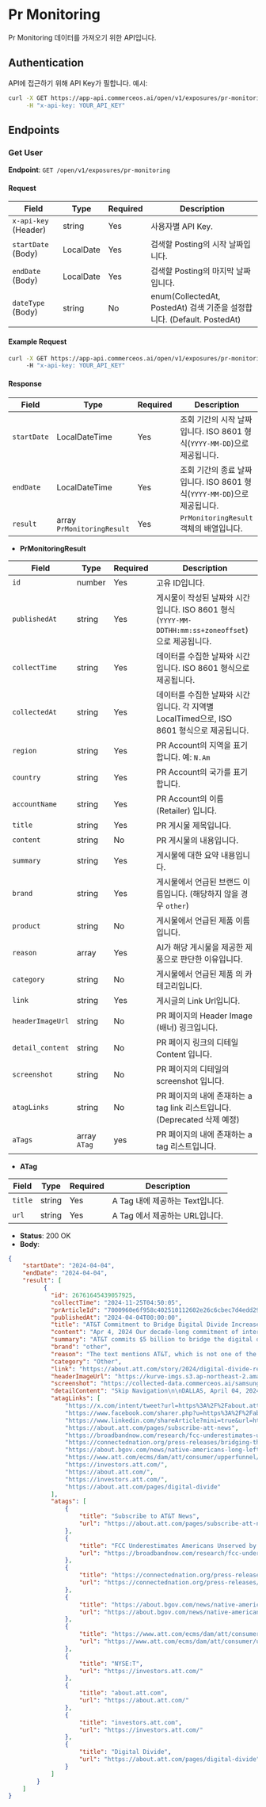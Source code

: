 # Pr Monitoring

Pr Monitoring 데이터를 가져오기 위한 API입니다.


## Authentication

API에 접근하기 위해 API Key가 필합니다. 예시:

```bash
curl -X GET https://app-api.commerceos.ai/open/v1/exposures/pr-monitoring \
     -H "x-api-key: YOUR_API_KEY"
```

## Endpoints

### Get User

**Endpoint**: `GET /open/v1/exposures/pr-monitoring`  

#### Request

| Field                   | Type    | Required | Description                         |
|-------------------------|---------|----------|-------------------------------------|
| `x-api-key` (Header)    | string  | Yes      | 사용자별 API Key.   |
| `startDate` (Body)      | LocalDate  | Yes   | 검색할 Posting의 시작 날짜입니다.              |
| `endDate` (Body)        | LocalDate  | Yes   | 검색할 Posting의 마지막 날짜입니다.             |
| `dateType` (Body)       | string  | No   | enum(CollectedAt, PostedAt) 검색 기준을 설정합니다. (Default. PostedAt)  |

#### Example Request

```bash
curl -X GET https://app-api.commerceos.ai/open/v1/exposures/pr-monitoring?startDate=2024-01-01&endDate=2024-11-27 \
     -H "x-api-key: YOUR_API_KEY"
```

#### Response

| Field      | Type       | Required | Description                                           |
|------------|------------|----------|----------------------------------------------|
| `startDate` | LocalDateTime  | Yes      | 조회 기간의 시작 날짜입니다. ISO 8601 형식(`YYYY-MM-DD`)으로 제공됩니다. |
| `endDate`   | LocalDateTime  | Yes      | 조회 기간의 종료 날짜입니다. ISO 8601 형식(`YYYY-MM-DD`)으로 제공됩니다. |
| `result`    | array `PrMonitoringResult`    | Yes      | `PrMonitoringResult` 객체의 배열입니다.                            |


- **PrMonitoringResult**

| Field         | Type       | Required | Description                                                                                       |
|-------------------|------------|----------|------------------------------------------------------------------------------------------|
| `id`             | number     | Yes      | 고유 ID입니다.                                                                               |
| `publishedAt`    | string     | Yes      | 게시물이 작성된 날짜와 시간입니다. ISO 8601 형식 (`YYYY-MM-DDTHH:mm:ss+zoneoffset`)으로 제공됩니다.    |
| `collectTime`    | string     | Yes      | 데이터를 수집한 날짜와 시간입니다. ISO 8601 형식으로 제공됩니다.                                       |
| `collectedAt`    | string     | Yes      | 데이터를 수집한 날짜와 시간입니다. 각 지역별 LocalTimed으로, ISO 8601 형식으로 제공됩니다.        |
| `region`      | string     | Yes      | PR Account의 지역을 표기합니다. 예: `N.Am`                                                                              |
| `country`      | string     | Yes      | PR Account의 국가를 표기합니다.                                                                              |
| `accountName`      | string     | Yes      | PR Account의 이름 (Retailer) 입니다.                                                                              |
| `title`      | string     | Yes      | PR 게시물 제목입니다.                                                                              |
| `content`       | string     | No      | PR 게시물의 내용입니다.                                                                         |
| `summary`         | string     | Yes      | 게시물에 대한 요약 내용입니다.                                                                  |
| `brand`           | string     | Yes      | 게시물에서 언급된 브랜드 이름입니다. (해당하지 않을 경우 `other`)                                     |
| `product`        | string     | No      | 게시물에서 언급된 제품 이름입니다.                                                                |
| `reason`        | array      | Yes       | AI가 해당 게시물을 제공한 제품으로 판단한 이유입니다.                                                 |
| `category`          | string     | No      |   게시물에서 언급된 제품 의 카테고리입니다.                                                      |
| `link`      | string     | Yes      | 게시글의 Link Url입니다.                                                                           |
| `headerImageUrl`         | string     | No      | PR 페이지의 Header Image (배너) 링크입니다.                                             |
| `detail_content`         | string     | No      | PR 페이지 링크의 디테일 Content 입니다.                                            |
| `screenshot`         | string     | No      | PR 페이지의 디테일의 screenshot 입니다.                                              |
| `atagLinks`         | string     | No      | PR 페이지의 내에 존재하는 a tag link 리스트입니다.(Deprecated 삭제 예정)                           |
| `aTags`         | array `ATag`    | yes      | PR 페이지의 내에 존재하는 a tag 리스트입니다.                                         |


- **ATag**  


| Field      | Type       | Required | Description                                           |
|------------|------------|----------|----------------------------------------------|
| `title` | string  | Yes      | A Tag 내에 제공하는 Text입니다. |
| `url`   | string  | Yes      | A Tag 에서 제공하는 URL입니다.  |


- **Status**: 200 OK
- **Body**:

```json
{
    "startDate": "2024-04-04",
    "endDate": "2024-04-04",
    "result": [
          {
            "id": 26761645439057925,
            "collectTime": "2024-11-25T04:50:05",
            "prArticleId": "7000960e6f958c402510112602e26c6cbec7d4edd2937682f239e964a62d4b8c",
            "publishedAt": "2024-04-04T00:00:00",
            "title": "AT&T Commitment to Bridge Digital Divide Increases to $5 Billion",
            "content": "Apr 4, 2024 Our decade-long commitment of internet services and digital literacy resources aims to reach 25 million people to help close the digital divide. ",
            "summary": "AT&T commits $5 billion to bridge the digital divide for 25 million people.",
            "brand": "other",
            "reason": "The text mentions AT&T, which is not one of the specified brands (Samsung, Apple, Google).",
            "category": "Other",
            "link": "https://about.att.com/story/2024/digital-divide-recommitment.html",
            "headerImageUrl": "https://kurve-imgs.s3.ap-northeast-2.amazonaws.com/samsung/pr/2024/11/25/04/att/PC/images/headerImage1.png",
            "screenshot": "https://collected-data.commerceos.ai/samsung/pr_detail/2024/12/16/13/att/PC/7000960e6f958c402510112602e26c6cbec7d4edd2937682f239e964a62d4b8c/images/screenshot.png",
            "detailContent": "Skip Navigation\n\nDALLAS, April 04, 2024\n\nAT&T Commitment to Help Close the Digital Divide Increases to $5 Billion\n\nDecade-long commitment of internet services and digital literacy resources aims to reach 25 million people to help close the digital divide\n\nshare\n \n \n \nDownload assets\nDownload release (PDF)\nSubscribe to AT&T News\n\nKey Takeaways:\n\nAT&T commits an additional $3 billion, for a total of $5 billion since 2021, to narrow the digital divide\nAT&T aims to help 25 million people get and stay connected by 2030\nThe company’s additional $3 billion commitment will address the main barriers to connectivity – affordability and adoption – for those who need it most\n\nWith millions in the United States still lacking internet, isolating them from digital literacy skills and a pathway to economic opportunity, AT&T* announced today it is committing an additional $3 billion by 2030 to help close the digital divide, bringing the company’s total commitment to $5 billion since 2021. This cumulative commitment includes an ambitious goal to help 25 million people get and stay connected to affordable, high-speed internet access throughout this decade. Working to close the digital divide is the linchpin of AT&T’s mission to leave no one behind when it comes to online opportunity. This commitment is a pillar of the work the company does to help build this country’s digital infrastructure.\n\nAccording to a Broadband Now study1, 42 million Americans still don’t have access to wired or fixed wireless broadband connections. And, many who do have access lack the digital skills to take advantage of the economic, health, education and social opportunities it provides. It is AT&T’s mission to help every American connect to greater possibilities by not only expanding access to internet connections, but also addressing affordability and adoption challenges. The company’s additional $3 billion commitment will address the main barriers to connectivity – affordability and adoption – for those who need it most.\n\n“Connectivity is critical for success and prosperity in America today. Whether it’s a first-generation high school graduate applying for college, a veteran accessing telehealth services, or a grandparent connecting with their family thousands of miles away — we want to help unlock greater possibility for the millions of people who remain unconnected,” said AT&T CEO John Stankey. “The pace of innovation and the global economy aren’t waiting on anyone, and we’re committed to bringing connectivity and digital literacy in reach for all Americans.” \n\nSince 2021, nearly 5 million Americans have benefited from our discounted internet service and digital literacy programs.\n\nAT&T continues to expand its network of Connected Learning Centers (CLC) in communities across the country that are equipped with high-speed internet connections and computers supplied by Dell, Inc. Our CLCs provide access to these resources, with 37 centers currently operating with support from local non-profit organizations across fifteen states.\n\nAT&T CLCs, such as the Salvadoran American Leadership and Educational Fund (SALEF) in Los Angeles, provide not only internet connections and computers but also the skills and training needed to help people safely navigate the online world. CLC’s serve kids, college students, adults and seniors with curriculum that teaches basic techniques for using email and search engines. Additionally, CLCs provide mentorship programs and customized instruction for those who need help accomplishing specific tasks online, such as paying bills, applying for jobs and submitting college applications.\n\n“Coming to SALEF and utilizing their Connected Learning Center has allowed me to pursue U.S. citizenship,” said Leslie Gutierrez, who is originally from Honduras. \"Without the computers and internet access within the CLC, I wouldn’t have been able to gather information as quickly or complete this process as efficiently as I did. The SALEF CLC allowed me to confidently pursue my path to citizenship, and for that I am incredibly grateful.”\n\n“As a high school senior, I’m faced with a lot of big decisions concerning what comes after graduation,” said Gia Marie Duarte, student at Fairfax High School in Los Angeles. \"Coming to SALEF made the process of figuring out my path forward a lot less daunting, as I was able to utilize the CLC to research and apply to colleges and universities. Thanks to the SALEF CLC, I have a lot to look forward to in my future.”\n\nIn addition to AT&T Connected Learning Center growth and impact, communities have seen:\n\nMore than $123 million in charitable contributions given to non-profit organizations that are on the frontlines of addressing the digital divide\n360,000 students reached through The Achievery, AT&T’s free digital learning platform in collaboration with after-school program organizations\n288,000 adults educated through digital literacy resources, courses and workshops in collaboration with Public Library Association, National PTA and other collaborators.\n245,000 laptops, devices or internet connection donations\n\nWhether it is online safety curriculum or teaching people how to manage online transactions – seniors, students and others are exploring new worlds and feeding curiosities.\n\nIncreasing Coverage Throughout America’s Tribal Lands\n\nMore than a third of Tribal lands lack broadband connectivity2, and more than 18% of indigenous people have no internet access at all3.\n\nSince 2021, more citizens on American Tribal lands can access education programs and healthcare resources virtually, explore new job opportunities and stay current on the latest news from home. AT&T has expanded network coverage on Tribal lands by more than 40% and have opened AT&T Connected Learning Centers on the Rincon and Pinoleville Pomo Nation reservations in California and the Cherokee Nation Tribal land in Oklahoma.\n\n“The Rincon Tribe is committed to closing the digital divide within our reservation,” stated Bo Mazzetti, Chairman of the Rincon Tribe. “With the help and support of AT&T, we have built a computer resource lab for our tribal youth, seniors and residents that has already improved the lives of many through student activities and workforce development. It is our continued goal to help advance our people through technology and bring access to educational services to our community. We look forward to other tribes evolving like we have had the opportunity to do.”\n\nOur additional $3B commitment will address the main barriers to connectivity – access, affordability and adoption – for those who need it most.\n\nConnectivity Services: As the Federal Government’s Affordable Connectivity Program winds down later this spring – absent additional funding from Congress, AT&T will continue to offer our Access from AT&T service. Access makes the internet more affordable for customers by providing qualifying households with high-speed internet for $30 per month. This service includes Wi-Fi at no additional charge and does not include deposit fees. The company will expand connectivity offers to include AT&T Prepaid, Cricket and other connectivity solutions as they become available.\n\nAt the same time, AT&T will continue to advocate that policymakers renew funding for the Affordable Connectivity Program and find a long-term solution to support families most in need. People affected by the digital divide need policies in place to help stimulate the private investment needed to create more affordable, high-speed internet access.\n\nEducation Offers: AT&T continues to offer discounted wireless solutions to more than 135,000 public and private K-12 schools, colleges, and universities.\n\nPublic-Private Partnerships: For those areas hardest to reach with connectivity, public-private partnerships remain key to closing the gaps that still exist around the country. In the last three years, the federal government has provided unprecedented funding for broadband infrastructure, access and connectivity. Since 2021, AT&T has won competitive bids for funding to deploy more high-speed fiber broadband in 12 states including California, Louisiana and Texas. States also are gearing up to receive more than $42 billion in federal funds for building networks as part of the Broadband Equity, Accessibility and Deployment (BEAD) program. We’re looking forward to taking part in BEAD funding opportunities and helping to close the country’s remaining broadband gap.\n\nBest-in-class 5G and fiber networks: With Fiber and 5G, we’ve aggressively expanded our coverage; increasing capacity, and strengthening network resiliency. Simply put, AT&T remains focused on becoming the best and most expansive network in America.\n\nAT&T has the best global coverage of any U.S. wireless provider4 and the largest wireless network covering 99%5 of Americans, with 5G coverage reaching 295 million people in more than 24,500 cities and towns in the U.S., including more than 210 million people with 5G+.\n\n1 FCC Underestimates Americans Unserved by Broadband Internet by 50% - BroadbandNow.com\n\n2 https://connectednation.org/press-releases/bridging-the-digital-divide-on-tribal-lands\n\n3 https://about.bgov.com/news/native-americans-long-left-out-from-broadband-push-for-equity/#:~:text=As%20a%20group%2C%20Native%20Americans,people%20in%20non%2Dtribal%20areas\n\n4 Based on destination coverage in select countries: https://www.att.com/ecms/dam/att/consumer/upperfunnel/2018/pdf/International-Travel-Guide.pdf\n\n \nView more\n\nRead more Digital Divide news\n\nAT&T Launches Internet Backup for Consumers\n\nLearn how AT&T Fiber and wireless customers can stay connected during a fiber network disruption at no extra cost.\n\nRead More\nAT&T Fiber Now Available in More Central Florida Communities\n\nAT&T continues to expand its footprint with AT&T Fiber now available to more than 28,000 residential locations in the Orlando area.\n\nRead More\nAT&T Unwraps Holiday Deals for Everyone this Season\n\nHoliday savings on Samsung, Google, AT&T Fiber, and more start now with early deals and triple bundle offers.\n\nRead More\nPrivacy Notice Terms of Use Accessibility Contact Us Shop Subscribe to AT&T News Your Privacy Choices\n\n© 2024 AT&T Intellectual Property. All rights reserved.",
            "atagLinks": [
                "https://x.com/intent/tweet?url=https%3A%2F%2Fabout.att.com%2Fstory%2F2024%2Fdigital-divide-recommitment.html&text=AT%26T%20Commitment%20to%20Bridge%20Digital%20Divide%20Increases%20to%20%245%20Billion%20-",
                "https://www.facebook.com/sharer.php?u=https%3A%2F%2Fabout.att.com%2Fstory%2F2024%2Fdigital-divide-recommitment.html",
                "https://www.linkedin.com/shareArticle?mini=true&url=https%3A%2F%2Fabout.att.com%2Fstory%2F2024%2Fdigital-divide-recommitment.html&title=AT%26T%20Commitment%20to%20Bridge%20Digital%20Divide%20Increases%20to%20%245%20Billion",
                "https://about.att.com/pages/subscribe-att-news",
                "https://broadbandnow.com/research/fcc-underestimates-unserved-by-50-percent",
                "https://connectednation.org/press-releases/bridging-the-digital-divide-on-tribal-lands",
                "https://about.bgov.com/news/native-americans-long-left-out-from-broadband-push-for-equity/#:~:text=As%20a%20group%2C%20Native%20Americans",
                "https://www.att.com/ecms/dam/att/consumer/upperfunnel/2018/pdf/International-Travel-Guide.pdf",
                "https://investors.att.com/",
                "https://about.att.com/",
                "https://investors.att.com/",
                "https://about.att.com/pages/digital-divide"
            ],
            "atags": [
                {
                    "title": "Subscribe to AT&T News",
                    "url": "https://about.att.com/pages/subscribe-att-news"
                },
                {
                    "title": "FCC Underestimates Americans Unserved by Broadband Internet by 50% - BroadbandNow.com",
                    "url": "https://broadbandnow.com/research/fcc-underestimates-unserved-by-50-percent"
                },
                {
                    "title": "https://connectednation.org/press-releases/bridging-the-digital-divide-on-tribal-lands",
                    "url": "https://connectednation.org/press-releases/bridging-the-digital-divide-on-tribal-lands"
                },
                {
                    "title": "https://about.bgov.com/news/native-americans-long-left-out-from-broadband-push-for-equity/#:~:text=As%20a%20group%2C%20Native%20Americans,people%20in%20non%2Dtribal%20areas",
                    "url": "https://about.bgov.com/news/native-americans-long-left-out-from-broadband-push-for-equity/#:~:text=As%20a%20group%2C%20Native%20Americans,people%20in%20non%2Dtribal%20areas"
                },
                {
                    "title": "https://www.att.com/ecms/dam/att/consumer/upperfunnel/2018/pdf/International-Travel-Guide.pdf",
                    "url": "https://www.att.com/ecms/dam/att/consumer/upperfunnel/2018/pdf/International-Travel-Guide.pdf"
                },
                {
                    "title": "NYSE:T",
                    "url": "https://investors.att.com/"
                },
                {
                    "title": "about.att.com",
                    "url": "https://about.att.com/"
                },
                {
                    "title": "investors.att.com",
                    "url": "https://investors.att.com/"
                },
                {
                    "title": "Digital Divide",
                    "url": "https://about.att.com/pages/digital-divide"
                }
            ]
        }
    ]
}
```
